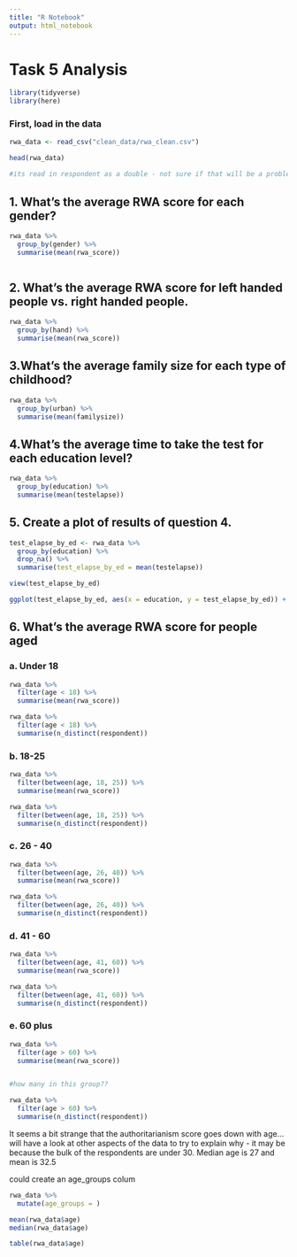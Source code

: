 ```yaml
---
title: "R Notebook"
output: html_notebook
---
```


# Task 5 Analysis  


```r

library(tidyverse)
library(here)
```


### First, load in the data  

```r
rwa_data <- read_csv("clean_data/rwa_clean.csv")

head(rwa_data)

#its read in respondent as a double - not sure if that will be a problem later on.. probs not

```



## 1. What’s the average RWA score for each gender?

```r


rwa_data %>%
  group_by(gender) %>%
  summarise(mean(rwa_score))



```


## 2. What’s the average RWA score for left handed people vs. right handed people.
```r

rwa_data %>%
  group_by(hand) %>%
  summarise(mean(rwa_score))

```

## 3.What’s the average family size for each type of childhood? 
```r

rwa_data %>%
  group_by(urban) %>%
  summarise(mean(familysize))


```


## 4.What’s the average time to take the test for each education level?
```r

rwa_data %>%
  group_by(education) %>%
  summarise(mean(testelapse))

```


## 5. Create a plot of results of question 4.

```r
test_elapse_by_ed <- rwa_data %>%
  group_by(education) %>%
  drop_na() %>%
  summarise(test_elapse_by_ed = mean(testelapse))

view(test_elapse_by_ed)

ggplot(test_elapse_by_ed, aes(x = education, y = test_elapse_by_ed)) + geom_bar(stat = "identity")
```



## 6. What’s the average RWA score for people aged

### a. Under 18
```r
rwa_data %>%
  filter(age < 18) %>%
  summarise(mean(rwa_score))

rwa_data %>%
  filter(age < 18) %>%
  summarise(n_distinct(respondent))
```

### b. 18-25
```r
rwa_data %>%
  filter(between(age, 18, 25)) %>%
  summarise(mean(rwa_score))

rwa_data %>%
  filter(between(age, 18, 25)) %>%
  summarise(n_distinct(respondent))
```


### c. 26 - 40

```r
rwa_data %>%
  filter(between(age, 26, 40)) %>%
  summarise(mean(rwa_score))

rwa_data %>%
  filter(between(age, 26, 40)) %>%
  summarise(n_distinct(respondent))
```
### d. 41 - 60
```r
rwa_data %>%
  filter(between(age, 41, 60)) %>%
  summarise(mean(rwa_score))

rwa_data %>%
  filter(between(age, 41, 60)) %>%
  summarise(n_distinct(respondent))
```

### e. 60 plus
```r
rwa_data %>%
  filter(age > 60) %>%
  summarise(mean(rwa_score))


#how many in this group??

rwa_data %>%
  filter(age > 60) %>%
  summarise(n_distinct(respondent))
```


It seems a bit strange that the authoritarianism score goes down with age... will have a look at other aspects of the data to try to explain why - it may be because the bulk of the respondents are under 30. Median age is 27 and mean is 32.5


could create an age_groups colum 
```r

rwa_data %>%
  mutate(age_groups = )

mean(rwa_data$age)
median(rwa_data$age)

table(rwa_data$age)
```


